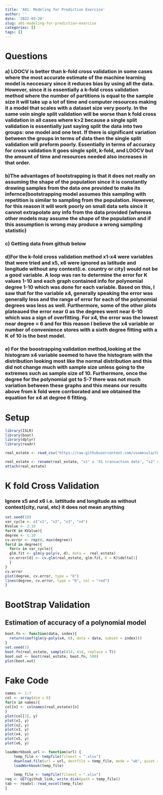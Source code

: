 ```yaml
---
title: 'A01: Modeling for Prediction Exercise'
author: ''
date: '2022-03-20'
slug: a01-modeling-for-prediction-exercise
categories: []
tags: []
---
```

# Questions
### a) LOOCV is better than k-fold cross validation in some cases where the most accurate estimate of the machine learning model is neccesary since it reduces bias by using all the data. However, since it is essentially a k-fold cross validation method where the number of partitions is equal to the sample size it will take up a lot of time and computer resources making it a model that scales with a dataset size very poorly. In the same vein single split validation will be worse than k fold cross validation in all cases where k>2 because a single split validation is essentially just saying split the data into two groups: one model and one test. If there is significant variation between the groups in terms of data then the single split validation will preform poorly. Essentially in terms of accuracy for cross validation it goes single split, k-fold, and LOOCV but the amount of time and resources needed also increases in that order.
### b)The advantages of bootstrapping is that it does not really on assuming the shape of the population since it is constantly drawing samples from the data one provided to make its infernce(bootstrapping model assumes this sampling with repetition is similar to sampling from the population. However, for this reason it will work poorly on small data sets since it cannot extrapolate any info from the data provided (whereas other models may assume the shape of the population and if this assumption is wrong may produce a wrong sampling statistic)
### c) Getting data from github below
### d)For the k-fold cross validation method x1-x4 were variables that were tried and x5, x6 were ignored as latitude and longitude without any context(i.e. country or city) would not be a good variable. A loop was ran to determine the error for K values 1-10 and each graph contained info for polynomial degree 1-10 which was done for each variable. Based on this, I saw that for the variable x4, generally speaking the error was generally less and the range of error for each of the polynomial degrees was less as well. Furthermore, some of the other plots plateaued the error near 0 as the degrees went near 6-10 which was a sign of overfitting. For x4, the error was the lowest near degree = 6 and for this reason I believe the x4 variable or number of convenience stores with a sixth degree fitting with a K of 10 is the best model.
### e) For the boostrapping validation method,looking at the histogram x4 variable seemed to have the histogram with the distribution looking most like the normal distribution and this did not change much with sample size unless going to the extremes such as sample size of 10. Furthermore, once the degree for the polynomial got to 5-7 there was not much variation between these graphs and this means our results above from k fold were corrborated and we obtained the equation for x4 at degree 6 fitting.
# Setup
```r
library(ISLR)
library(boot)
library(dplyr)
library(readr)

real_estate <- read_csv("https://raw.githubusercontent.com/vsomesula/COPwebsite/main/content/post/2022-03-20-a01-modeling-for-prediction-exercise/Real%20estate%20valuation%20data%20set.csv")

real_estate <- rename(real_estate, "x1" = 'X1 transaction date', "x2" = 'X2 house age', "x3" = 'X3 distance to the nearest MRT station', "x4" = 'X4 number of convenience stores', "x5" = 'X5 latitude', "x6" = 'X6 longitude', y = 'Y house price of unit area' )
attach(real_estate)
```
# K fold Cross Validation
### Ignore x5 and x6 i.e. lattitude and longitude as without context(city, rural, etc) it does not mean anything

```r
set.seed(10)
var_cycle <- c("x1", "x2", "x3", "x4")
KValue <- 2:10
for(K in KValue){
degree <- 1:10  
cv.error <- rep(0, max(degree))
for(d in degree){
  for(v in var_cycle){
  glm.fit <- glm(y~poly(v, d), data =  real_estate)
  cv.error[d] <- cv.glm(real_estate, glm.fit, K = K)$delta[1]
  }
}
cv.error
plot(degree, cv.error, type = "b")
lines(degree, cv.error, type = "b", col = "red")
}
```
# BootStrap Validation
## Estimation of accuracy of a polynomial model
```r

boot.fn <- function(data, index){
  return(coef(glm(y~poly(x4, 6), data = data, subset = index)))
}
set.seed(1)
boot.fn(real_estate, sample(414, 414, replace = T))
boot.out <- boot(real_estate, boot.fn, 500)
plot(boot.out)
```
# Fake Code
```r
names <- 1:7
col <- array(dim = 6)
for(n in names){
col[n] <- colnames(real_estate)[n]
}
plot(col[2], y)
plot(x1, y)
plot(x2, y)
plot(x3, y)
plot(x4, y)
plot(x5, y)
plot(x6, y)

loadWorkbook_url <- function(url) {
    temp_file <- tempfile(fileext = ".xlsx")
    download.file(url = url, destfile = temp_file, mode = "wb", quiet = TRUE)
    loadWorkbook(temp_file)
    
    temp_file <- tempfile(fileext = ".xlsx")
req <- GET(github_link, write_disk(path = temp_file))
tab <- readxl::read_excel(temp_file)
}
```










